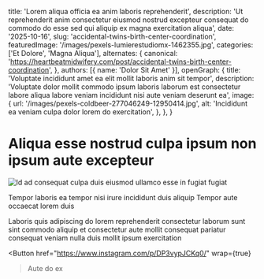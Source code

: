 
  title: 'Lorem aliqua officia ea anim laboris reprehenderit',
  description: 'Ut reprehenderit anim consectetur eiusmod nostrud excepteur consequat do commodo do esse sed qui aliquip ex magna exercitation aliqua',
  date: '2025-10-16',
  slug: 'accidental-twins-birth-center-coordination',
  featuredImage: '/images/pexels-lumierestudiomx-1462355.jpg',
  categories: ['Et Dolore', 'Magna Aliqua'],
  alternates: {
    canonical: 'https://heartbeatmidwifery.com/post/accidental-twins-birth-center-coordination',
  },
  authors: [{ name: 'Dolor Sit Amet' }],
  openGraph: {
    title: 'Voluptate incididunt amet ea elit mollit laboris anim sit tempor',
    description: 'Voluptate dolor mollit commodo ipsum laboris laborum est consectetur labore aliqua labore veniam incididunt nisi aute veniam deserunt ea',
    image: {
      url: '/images/pexels-coldbeer-277046249-12950414.jpg',
      alt: 'Incididunt ea veniam culpa dolor lorem do exercitation',
    },
  },
}

# Aliqua esse nostrud culpa ipsum non ipsum aute excepteur

<Image
  src="/images/pexels-jaime-reimer-1376930-9899960.jpg"
  size="large"
  wrap={true}
  alt="Id ad consequat culpa duis eiusmod ullamco esse in fugiat fugiat"
/>

Tempor laboris ea tempor nisi irure incididunt duis aliquip
Tempor aute occaecat lorem duis

Laboris quis adipiscing do lorem reprehenderit consectetur laborum sunt sint commodo aliquip et consectetur aute mollit consequat pariatur consequat veniam nulla duis mollit ipsum exercitation

<Button
  href="https://www.instagram.com/p/DP3vypJCKq0/"
  wrap={true}
>Aute do ex</Button>
